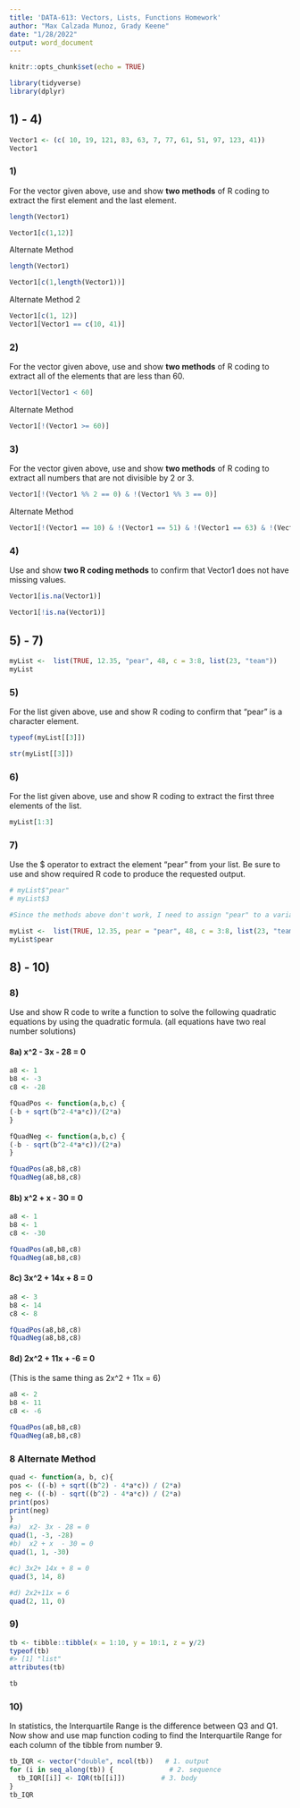 ```yaml
---
title: 'DATA-613: Vectors, Lists, Functions Homework'
author: "Max Calzada Munoz, Grady Keene"
date: "1/28/2022"
output: word_document
---
```


```r
knitr::opts_chunk$set(echo = TRUE)

library(tidyverse)
library(dplyr)
```

## 1) - 4)

```r
Vector1 <- (c( 10, 19, 121, 83, 63, 7, 77, 61, 51, 97, 123, 41))
Vector1
```

### 1)

For the vector given above, use and show **two methods** of R coding to extract the first 
element and the last element.

```r
length(Vector1)

Vector1[c(1,12)]
```

Alternate Method

```r
length(Vector1)

Vector1[c(1,length(Vector1))]
```

Alternate Method 2

```r
Vector1[c(1, 12)]
Vector1[Vector1 == c(10, 41)]
```

### 2)

For the vector given above, use and show **two methods** of R coding to extract all of the 
elements that are less than 60.

```r
Vector1[Vector1 < 60]
```

Alternate Method

```r
Vector1[!(Vector1 >= 60)]
```

### 3)

For the vector given above, use and show **two methods** of R coding to extract all numbers 
that are not divisible by 2 or 3.

```r
Vector1[!(Vector1 %% 2 == 0) & !(Vector1 %% 3 == 0)]
```

Alternate Method

```r
Vector1[!(Vector1 == 10) & !(Vector1 == 51) & !(Vector1 == 63) & !(Vector1 == 123)]
```

### 4)

Use and show **two R coding methods** to confirm that Vector1 does not have missing values.

```r
Vector1[is.na(Vector1)]
```

```r
Vector1[!is.na(Vector1)]
```

## 5) - 7)

```r
myList <-  list(TRUE, 12.35, "pear", 48, c = 3:8, list(23, "team"))
myList
```

### 5) 

For the list given above, use and show R coding to confirm that “pear” is a character 
element.

```r
typeof(myList[[3]])

str(myList[[3]]) 
```

### 6) 

For the list given above, use and show R coding to extract the first three elements of the list.

```r
myList[1:3]
```

### 7)

Use the $ operator to extract the element “pear” from your list. Be sure to use and show 
required R code to produce the requested output.

```r
# myList$"pear"
# myList$3

#Since the methods above don't work, I need to assign "pear" to a variable

myList <-  list(TRUE, 12.35, pear = "pear", 48, c = 3:8, list(23, "team"))
myList$pear
```

## 8) - 10)

### 8)

Use and show R code to write a function to solve the following quadratic equations by using 
the quadratic formula.  (all equations have two real number solutions)

#### 8a) x^2 - 3x - 28 = 0

```r
a8 <- 1
b8 <- -3
c8 <- -28

fQuadPos <- function(a,b,c) {
(-b + sqrt(b^2-4*a*c))/(2*a)
}

fQuadNeg <- function(a,b,c) {
(-b - sqrt(b^2-4*a*c))/(2*a)
}

fQuadPos(a8,b8,c8)
fQuadNeg(a8,b8,c8)
```

#### 8b) x^2 + x - 30 = 0

```r
a8 <- 1
b8 <- 1
c8 <- -30

fQuadPos(a8,b8,c8)
fQuadNeg(a8,b8,c8)
```

#### 8c) 3x^2 + 14x + 8 = 0

```r
a8 <- 3
b8 <- 14
c8 <- 8

fQuadPos(a8,b8,c8)
fQuadNeg(a8,b8,c8)
```

#### 8d) 2x^2 + 11x + -6 = 0

(This is the same thing as 2x^2 + 11x = 6)

```r
a8 <- 2
b8 <- 11
c8 <- -6

fQuadPos(a8,b8,c8)
fQuadNeg(a8,b8,c8)
```

### 8 Alternate Method

```r

quad <- function(a, b, c){ 
pos <- ((-b) + sqrt((b^2) - 4*a*c)) / (2*a) 
neg <- ((-b) - sqrt((b^2) - 4*a*c)) / (2*a) 
print(pos) 
print(neg) 
} 
#a)  x2- 3x - 28 = 0                                                                                                                
quad(1, -3, -28)
#b)  x2 + x  - 30 = 0                                                                                                             
quad(1, 1, -30)

#c) 3x2+ 14x + 8 = 0
quad(3, 14, 8)

#d) 2x2+11x = 6
quad(2, 11, 0)

```


### 9)

```r
tb <- tibble::tibble(x = 1:10, y = 10:1, z = y/2)
typeof(tb)
#> [1] "list"
attributes(tb)
```

```r
tb
```

### 10) 

In statistics, the Interquartile Range is the difference between Q3 and Q1.  Now show and 
use map function coding to find the Interquartile Range for each column of the tibble from 
number 9.

```r
tb_IQR <- vector("double", ncol(tb))   # 1. output
for (i in seq_along(tb)) {              # 2. sequence
  tb_IQR[[i]] <- IQR(tb[[i]])         # 3. body
}
tb_IQR
```
